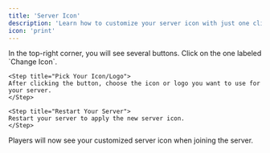 ```yaml
--- 
title: 'Server Icon' 
description: 'Learn how to customize your server icon with just one click!' 
icon: 'print'
---
```


<Steps>
    <Step title="Navigate to Files">
    In the top-right corner, you will see several buttons. Click on the one labeled `Change Icon`.
    </Step>

    <Step title="Pick Your Icon/Logo">
    After clicking the button, choose the icon or logo you want to use for your server.
    </Step>

    <Step title="Restart Your Server">
    Restart your server to apply the new server icon.
    </Step>
</Steps>

<Check>
Players will now see your customized server icon when joining the server.
</Check>
